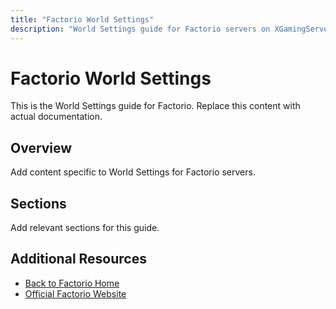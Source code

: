 ```yaml
---
title: "Factorio World Settings"
description: "World Settings guide for Factorio servers on XGamingServer"
---
```


# Factorio World Settings

This is the World Settings guide for Factorio. Replace this content with actual documentation.

## Overview

Add content specific to World Settings for Factorio servers.

## Sections

Add relevant sections for this guide.

## Additional Resources

- [Back to Factorio Home](./index)
- [Official Factorio Website](https://example.com)
